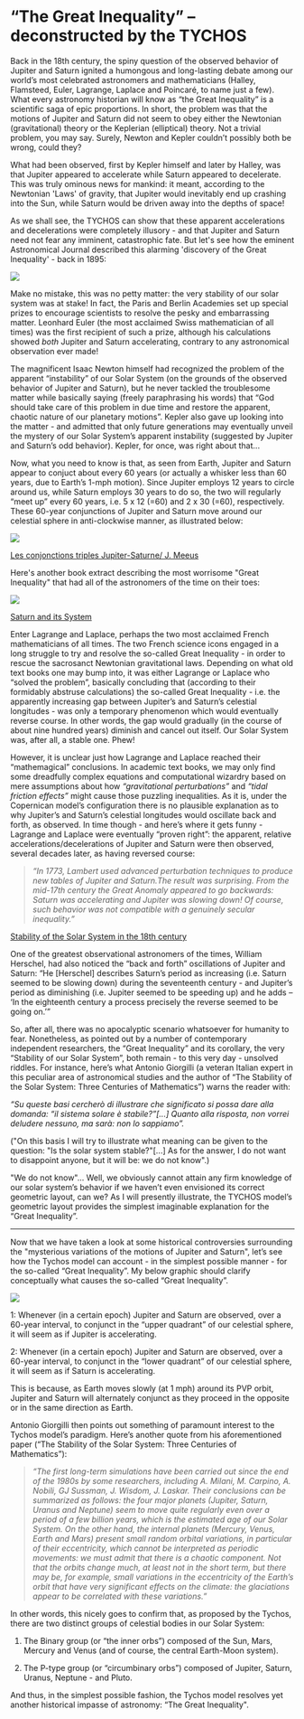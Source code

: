 “The Great Inequality” – deconstructed by the TYCHOS 
=================================================================================

Back in the 18th century, the spiny question of the observed behavior of Jupiter and Saturn ignited a humongous and long-lasting debate among our world’s most celebrated astronomers and mathematicians (Halley, Flamsteed, Euler, Lagrange, Laplace and Poincaré, to name just a few). What every astronomy historian will know as “the Great Inequality” is a scientific saga of epic proportions. In short, the problem was that the motions of Jupiter and Saturn did not seem to obey either the Newtonian (gravitational) theory or the Keplerian (elliptical) theory. Not a trivial problem, you may say. Surely, Newton and Kepler couldn’t possibly both be wrong, could they?

What had been observed, first by Kepler himself and later by Halley, was that Jupiter appeared to accelerate while Saturn appeared to decelerate. This was truly ominous news for mankind: it meant, according to the Newtonian 'Laws' of gravity, that Jupiter would inevitably end up crashing into the Sun, while Saturn would be driven away into the depths of space! 

As we shall see, the TYCHOS can show that these apparent accelerations and decelerations were completely illusory - and that Jupiter and Saturn need not fear any imminent, catastrophic fate. But let's see how the eminent Astronomical Journal described this alarming 'discovery of the Great Inequality' - back in 1895: 

![](http://www.septclues.com/TYCHOS/Great_Inequality_EdgarLovett_paper.jpg)

Make no mistake, this was no petty matter: the very stability of our solar system was at stake! In fact, the Paris and Berlin Academies set up special prizes to encourage scientists to resolve the pesky and embarrassing matter. Leonhard Euler (the most acclaimed Swiss mathematician of all times) was the first recipient of such a prize, although his calculations showed _both_ Jupiter and Saturn accelerating, contrary to any astronomical observation ever made!

The magnificent Isaac Newton himself had recognized the problem of the apparent “instability” of our Solar System (on the grounds of the observed behavior of Jupiter and Saturn), but he never tackled the troublesome matter while basically saying (freely paraphrasing his words) that “God should take care of this problem in due time and restore the apparent, chaotic nature of our planetary motions”. Kepler also gave up looking into the matter - and admitted that only future generations may eventually unveil the mystery of our Solar System’s apparent instability (suggested by Jupiter and Saturn’s odd behavior). Kepler, for once, was right about that...

Now, what you need to know is that, as seen from Earth, Jupiter and Saturn appear to conjuct about every 60 years (or actually a whisker less than 60 years, due to Earth’s 1-mph motion). Since Jupiter employs 12 years to circle around us, while Saturn employs 30 years to do so, the two will regularly “meet up” every 60 years, i.e. 5 x 12 (=60) and 2 x 30 (=60), respectively. These 60-year conjunctions of Jupiter and Saturn move around our celestial sphere in anti-clockwise manner, as illustrated below:

![](http://www.septclues.com/TYCHOS/Great_Inequ_60yearConjunctions.jpg)

[Les conjonctions triples Jupiter-Saturne/ J. Meeus](https://adsabs.harvard.edu/cgi-bin/nph-iarticle_query?bibcode=1980LAstr..94...27M&db_key=AST&page_ind=1&plate_select=NO&data_type=GIF&type=S) 

Here's another book extract describing the most worrisome "Great Inequality" that had all of the astronomers of the time on their toes:

![](https://septclues.com/TYCHOS/Great_Inequality_Proctor_01.jpg)

[Saturn and its System](https://books.google.com.br/books?id=S68RAAAAYAAJ&hl=it&pg=PA128#v=onepage&q&f=false)

Enter Lagrange and Laplace, perhaps the two most acclaimed French mathematicians of all times. The two French science icons engaged in a long struggle to try and resolve the so-called Great Inequality - in order to rescue the sacrosanct Newtonian gravitational laws. Depending on what old text books one may bump into, it was either Lagrange or Laplace who “solved the problem”, basically concluding that (according to their formidably abstruse calculations) the so-called Great Inequality - i.e. the apparently increasing gap between Jupiter’s and Saturn’s celestial longitudes - was only a temporary phenomenon which would eventually reverse course. In other words, the gap would gradually (in the course of about nine hundred years) diminish and cancel out itself. Our Solar System was, after all, a stable one. Phew!

However, it is unclear just how Lagrange and Laplace reached their “mathemagical” conclusions. In academic text books, we may only find some dreadfully complex equations and computational wizardry based on mere assumptions about how _“gravitational perturbations”_ and _“tidal friction effects”_ might cause those puzzling inequalities. As it is, under the Copernican model’s configuration there is no plausible explanation as to why Jupiter’s and Saturn’s celestial longitudes would oscillate back and forth, as observed. In time though - and here’s where it gets funny - Lagrange and Laplace were eventually “proven right”: the apparent, relative accelerations/decelerations of Jupiter and Saturn were then observed, several decades later, as having reversed course:

> _“In 1773, Lambert used advanced perturbation techniques to produce new tables of Jupiter and Saturn.The result was surprising. From the mid-17th century the Great Anomaly appeared to go backwards: Saturn was accelerating and Jupiter was slowing down! Of course, such behavior was not compatible with a genuinely secular inequality.”_

[Stability of the Solar System in the 18th century](https://www.academia.edu/25687069/And_Yet_It_Stands_The_Stability_of_the_Solar_System_in_Eighteenth_Century)

One of the greatest observational astronomers of the times, William Herschel, had also noticed the “back and forth” oscillations of Jupiter and Saturn: “He [Herschel] describes Saturn’s period as increasing (i.e. Saturn seemed to be slowing down) during the seventeenth century - and Jupiter’s period as diminishing (i.e. Jupiter seemed to be speeding up) and he adds – ‘In the eighteenth century a process precisely the reverse seemed to be going on.’”

So, after all, there was no apocalyptic scenario whatsoever for humanity to fear. Nonetheless, as pointed out by a number of contemporary independent researchers, the “Great Inequality” and its corollary, the very “Stability of our Solar System”, both remain - to this very day - unsolved riddles. For instance, here’s what Antonio Giorgilli (a veteran Italian expert in this peculiar area of astronomical studies and the author of “The Stability of the Solar System: Three Centuries of Mathematics”) warns the reader with:

_“Su queste basi cercherò di illustrare che significato si possa dare alla domanda: “il sistema solare è stabile?”[...] Quanto alla risposta, non vorrei deludere nessuno, ma sarà: non lo sappiamo”._

("On this basis I will try to illustrate what meaning can be given to the question: "Is the solar system stable?"[...] As for the answer, I do not want to disappoint anyone, but it will be: we do not know".)

"We do not know"... Well, we obviously cannot attain any firm knowledge of our solar system’s behavior if we haven’t even envisioned its correct geometric layout, can we? As I will presently illustrate, the TYCHOS model’s geometric layout provides the simplest imaginable explanation for the “Great Inequality”.


*********************************************************************************************************************

Now that we have taken a look at some historical controversies surrounding the "mysterious variations of the motions of Jupiter and Saturn", let’s see how the Tychos model can account - in the simplest possible manner - for the so-called “Great Inequality”. My below graphic should clarify conceptually what causes the so-called “Great Inequality”.

![](http://www.septclues.com/TYCHOS/Great_Inequality_Concept_01.jpg)

1: Whenever (in a certain epoch) Jupiter and Saturn are observed, over a 60-year interval, to conjunct in the “upper quadrant” of our celestial sphere, it will seem as if Jupiter is accelerating.

2: Whenever (in a certain epoch) Jupiter and Saturn are observed, over a 60-year interval, to conjunct in the “lower quadrant” of our celestial sphere, it will seem as if Saturn is accelerating.

This is because, as Earth moves slowly (at 1 mph) around its PVP orbit, Jupiter and Saturn will alternately conjunct as they proceed in the opposite or in the same direction as Earth. 

Antonio Giorgilli then points out something of paramount interest to the Tychos model’s paradigm. Here’s another quote from his aforementioned paper (“The Stability of the Solar System: Three Centuries of Mathematics”):

> _“The first long-term simulations have been carried out since the end of the 1980s by some researchers, including A. Milani, M. Carpino, A. Nobili, GJ Sussman, J. Wisdom, J. Laskar. Their conclusions can be summarized as follows: the four major planets (Jupiter, Saturn, Uranus and Neptune) seem to move quite regularly even over a period of a few billion years, which is the estimated age of our Solar System. On the other hand, the internal planets (Mercury, Venus, Earth and Mars) present small random orbital variations, in particular of their eccentricity, which cannot be interpreted as periodic movements: we must admit that there is a chaotic component. Not that the orbits change much, at least not in the short term, but there may be, for example, small variations in the eccentricity of the Earth’s orbit that have very significant effects on the climate: the glaciations appear to be correlated with these variations.”_

In other words, this nicely goes to confirm that, as proposed by the Tychos, there are two distinct groups of celestial bodies in our Solar System:

1. The Binary group (or “the inner orbs”) composed of the Sun, Mars, Mercury and Venus (and of course, the central Earth-Moon system).

2. The P-type group (or “circumbinary orbs”) composed of Jupiter, Saturn, Uranus, Neptune - and Pluto.

And thus, in the simplest possible fashion, the Tychos model resolves yet another historical impasse of astronomy: “The Great Inequality".
